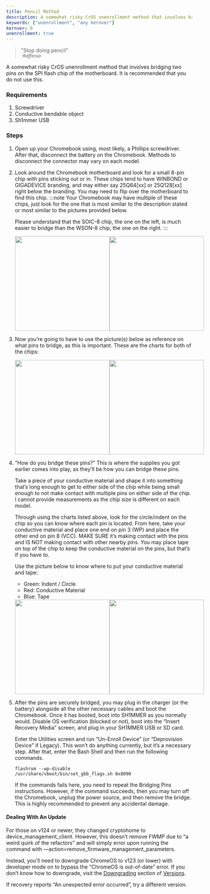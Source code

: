 ```yaml
---
title: Pencil Method
description: A somewhat risky CrOS unenrollment method that involves bridging two pins on the SPI flash chip of the motherboard. It is recommended that you do not use this.
keywords: ["unenrollment", "any kernver"]
kernver: 0
unenrollment: true
---
```


> "Stop doing pencil"<br/>
> <small>*-Rafflesia*</small>

A somewhat risky CrOS unenrollment method that involves bridging two pins on the SPI flash chip of the motherboard. It is recommended that you do not use this.

### Requirements
1. Screwdriver
2. Conductive bendable object
3. Sh1mmer USB

### Steps
1. Open up your Chromebook using, most likely, a Phillips screwdriver. After that, disconnect the battery on the Chromebook. Methods to disconnect the connector may vary on each model.
2. Look around the Chromebook motherboard and look for a small 8-pin chip with pins sticking out or in. These chips tend to have WINBOND or GIGADEVICE branding, and may either say 25Q64[xx] or 25Q128[xx] right below the branding. You may need to flip over the motherboard to find this chip.
    :::note
    Your Chromebook may have multiple of these chips, just look for the one that is most similar to the description stated or most similar to the pictures provided below.

    Please understand that the SOIC-8 chip, the one on the left, is much easier to bridge than the WSON-8 chip, the one on the right.
    :::
    <div style="display: flex; flex-direction: row; justify-content: space-evenly;"><img src="/assets/soic-8-chip.jpg" width="256"/><img src="/assets/wson-8-chip.png" width="256"/></div>
3. Now you’re going to have to use the picture(s) below as reference on what pins to bridge, as this is important. These are the charts for both of the chips:
    <div style="display: flex; flex-direction: row; justify-content: space-evenly;"><img src="/assets/soic-8-chart.png" width="256"/><img src="/assets/wson-8-chart.png" width="256"/></div>
4. “How do you bridge these pins?” This is where the supplies you got earlier comes into play, as they’ll be how you can bridge these pins.

    Take a piece of your conductive material and shape it into something that’s long enough to get to either side of the chip while being small enough to not make contact with multiple pins on either side of the chip. I cannot provide measurements as the chip size is different on each model.

    Through using the charts listed above, look for the circle/indent on the chip so you can know where each pin is located. From here, take your conductive material and place one end on pin 3 (WP) and place the other end on pin 8 (VCC). MAKE SURE it’s making contact with the pins and IS NOT making contact with other nearby pins. You may place tape on top of the chip to keep the conductive material on the pins, but that’s if you have to.

    Use the picture below to know where to put your conductive material and tape:

    * Green: Indent / Circle
    * Red: Conductive Material
    * Blue: Tape

    <div style="display: flex; flex-direction: row; justify-content: space-evenly;"><img src="/assets/soic-8-bridge.png" width="256"/><img src="/assets/wson-8-bridge.png" width="256"/></div>

5. After the pins are securely bridged, you may plug in the charger (or the battery) alongside all the other necessary cables and boot the Chromebook. Once it has booted, boot into SH1MMER as you normally would. Disable OS verification (blocked or not), boot into the “Insert Recovery Media” screen, and plug in your SH1MMER USB or SD card.

    Enter the Utilities screen and run “Un-Enroll Device” (or “Deprovision Device” if Legacy). This won’t do anything currently, but it’s a necessary step. After that, enter the Bash Shell and then run the following commands.

    ```
    flashrom --wp-disable
    /usr/share/vboot/bin/set_gbb_flags.sh 0x8090
    ```
    If the commands fails here, you need to repeat the Bridging Pins instructions. However, if the command succeeds, then you may turn off the Chromebook, unplug the power source, and then remove the bridge. This is highly recommended to prevent any accidental damage.

#### Dealing With An Update
For those on v124 or newer, they changed cryptohome to device_management_client. However, this doesn’t remove FWMP due to “a weird quirk of the refactors” and will simply error upon running the command with —action=remove_firmware_management_parameters.

Instead, you’ll need to downgrade ChromeOS to v123 (or lower) with developer mode on to bypass the “ChromeOS is out-of-date” error. If you don’t know how to downgrade, visit the [Downgrading](https://docs.titaniumnetwork.org/kajigs/versions/#downloading-a-recovery-image) section of [Versions](https://docs.titaniumnetwork.org/kajigs/versions/).

If recovery reports “An unexpected error occurred”, try a different version.
